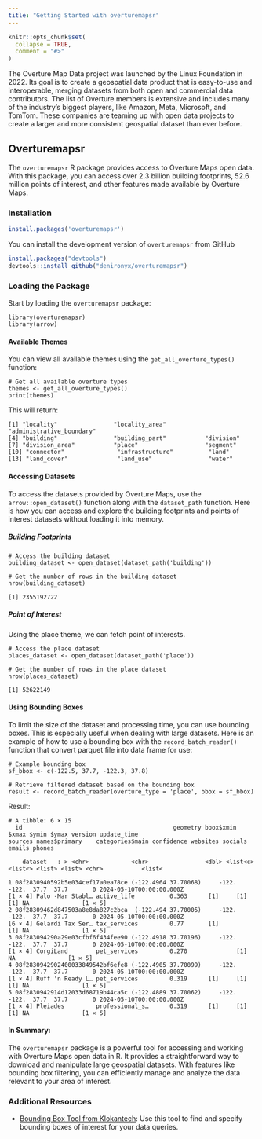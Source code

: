 ```yaml
---
title: "Getting Started with overturemapsr"
---
```


```r
knitr::opts_chunk$set(
  collapse = TRUE,
  comment = "#>"
)
```

The Overture Map Data project was launched by the Linux Foundation in 2022. Its goal is to create a geospatial data product that is easy-to-use and interoperable, merging datasets from both open and commercial data contributors. The list of Overture members is extensive and includes many of the industry's biggest players, like Amazon, Meta, Microsoft, and TomTom. These companies are teaming up with open data projects to create a larger and more consistent geospatial dataset than ever before.

## Overturemapsr
The `overturemapsr` R package provides access to Overture Maps open data. With this package, you can access over 2.3 billion building footprints, 52.6 million points of interest, and other features made available by Overture Maps.

### Installation
```r
install.packages('overturemapsr')
```

You can install the development version of `overturemapsr` from GitHub 
```r
install.packages("devtools")
devtools::install_github("denironyx/overturemapsr")
```

### Loading the Package
Start by loading the `overturemapsr` package:
```
library(overturemapsr)
library(arrow)
```

#### Available Themes
You can view all available themes using the `get_all_overture_types()` function:

```
# Get all available overture types
themes <- get_all_overture_types()
print(themes)
```

This will return:

```
[1] "locality"                "locality_area"           "administrative_boundary"
[4] "building"                "building_part"           "division"               
[7] "division_area"           "place"                   "segment"                
[10] "connector"               "infrastructure"          "land"                   
[13] "land_cover"              "land_use"                "water"  
```

#### Accessing Datasets
To access the datasets provided by Overture Maps, use the `arrow::open_dataset()` function along with the `dataset_path` function. Here is how you can access and explore the building footprints and points of interest datasets without loading it into memory.

##### Building Footprints

```
# Access the building dataset
building_dataset <- open_dataset(dataset_path('building'))

# Get the number of rows in the building dataset
nrow(building_dataset)
```

```
[1] 2355192722
```

##### Point of Interest
Using the place theme, we can fetch point of interests. 

```
# Access the place dataset
places_dataset <- open_dataset(dataset_path('place'))

# Get the number of rows in the place dataset
nrow(places_dataset)
```

```
[1] 52622149
```

#### Using Bounding Boxes
To limit the size of the dataset and processing time, you can use bounding boxes. This is especially useful when dealing with large datasets. Here is an example of how to use a bounding box with the `record_batch_reader()` function that convert parquet file into data frame for use:

```
# Example bounding box
sf_bbox <- c(-122.5, 37.7, -122.3, 37.8)

# Retrieve filtered dataset based on the bounding box
result <- record_batch_reader(overture_type = 'place', bbox = sf_bbox)
```
Result:
```
# A tibble: 6 × 15
  id                                           geometry bbox$xmin $xmax $ymin $ymax version update_time                                                                sources names$primary    categories$main confidence websites socials emails phones 

    dataset   : > <chr>            <chr>                <dbl> <list<c> <list<> <list> <list> <chr>           <list<
 
1 08f2830940592b5e034cef17a0ea78ce (-122.4964 37.70068)     -122. -122.  37.7  37.7       0 2024-05-10T00:00:00.000Z                                                   [1 × 4] Palo -Mar Stabl… active_life          0.363      [1]     [1]           [1] NA               [1 × 5]
2 08f28309462d847503a8e8da827c2bca  (-122.494 37.70005)     -122. -122.  37.7  37.7       0 2024-05-10T00:00:00.000Z                                                   [6 × 4] Gelardi Tax Ser… tax_services         0.77       [1]                   [1] NA               [1 × 5]
3 08f283094290a29e03cfbf6f434fee90 (-122.4918 37.70196)     -122. -122.  37.7  37.7       0 2024-05-10T00:00:00.000Z                                                   [1 × 4] CorgiLand        pet_services         0.270              [1]               NA               [1 × 5]
4 08f2830942902400033849542bf6efe8 (-122.4905 37.70099)     -122. -122.  37.7  37.7       0 2024-05-10T00:00:00.000Z                                                   [1 × 4] Ruff 'n Ready L… pet_services         0.319      [1]     [1]           [1] NA               [1 × 5]
5 08f2830942914d12033d68719b44ca5c (-122.4889 37.70062)     -122. -122.  37.7  37.7       0 2024-05-10T00:00:00.000Z                                                   [1 × 4] Pleiades         professional_s…      0.319      [1]     [1]           [1] NA               [1 × 5]
```

#### In Summary:
The `overturemapsr` package is a powerful tool for accessing and working with Overture Maps open data in R. It provides a straightforward way to download and manipulate large geospatial datasets. With features like bounding box filtering, you can efficiently manage and analyze the data relevant to your area of interest.

### Additional Resources
- [Bounding Box Tool from Klokantech](https://boundingbox.klokantech.com/): Use this tool to find and specify bounding boxes of interest for your data queries.
